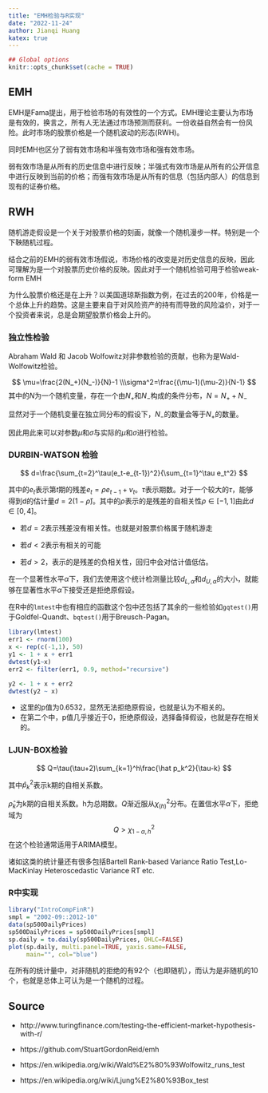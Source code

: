 ```yaml
---
title: "EMH检验与R实现"
date: "2022-11-24"
author: Jianqi Huang
katex: true
---
```


```r
## Global options
knitr::opts_chunk$set(cache = TRUE)
```



## EMH

EMH是Fama提出，用于检验市场的有效性的一个方式。EMH理论主要认为市场是有效的，换言之，所有人无法通过市场预测而获利。一份收益自然会有一份风险。此时市场的股票价格是一个随机波动的形态(RWH)。

同时EMH也区分了弱有效市场和半强有效市场和强有效市场。

弱有效市场是从所有的历史信息中进行反映；半强式有效市场是从所有的公开信息中进行反映到当前的价格；而强有效市场是从所有的信息（包括内部人）的信息到现有的证券价格。

## RWH

随机游走假设是一个关于对股票价格的刻画，就像一个随机漫步一样。特别是一个下鞅随机过程。

结合之前的EMH的弱有效市场假说，市场价格的改变是对历史信息的反映，因此可理解为是一个对股票历史价格的反映。因此对于一个随机检验可用于检验weak-form EMH

为什么股票价格还是在上升？以美国道琼斯指数为例，在过去的200年，价格是一个总体上升的趋势。这是主要来自于对风险资产的持有而导致的风险溢价，对于一个投资者来说，总是会期望股票价格会上升的。




### 独立性检验

Abraham Wald 和 Jacob Wolfowitz对非参数检验的贡献，也称为是Wald-Wolfowitz检验。

$$
\mu=\frac{2(N_+)(N_-)}{N}-1
\\\sigma^2=\frac{(\mu-1)(\mu-2)}{N-1}
$$
其中的$N$为一个随机变量，存在一个由$N_+$和$N_-$构成的条件分布，$N=N_++N_-$

显然对于一个随机变量在独立同分布的假设下，$N_-$的数量会等于$N_+$的数量。

因此用此来可以对参数$\hat\mu$和$\hat\sigma$与实际的$\mu$和$\sigma$进行检验。





### DURBIN-WATSON 检验

$$
d=\frac{\sum_{t=2}^\tau(e_t-e_{t-1})^2}{\sum_{t=1}^\tau e_t^2}
$$

其中的$e_t$表示第$t$期的残差$e_t=\rho e_{t-1}+v_t$。$\tau$表示期数。对于一个较大的$\tau$，能够得到d的估计量$d=2(1-\hat\rho)$。其中的$\rho$表示的是残差的自相关性$\rho\in[-1,1]$由此$d\in[0,4]$。

- 若$d=2$表示残差没有相关性。也就是对股票价格属于随机游走

- 若$d<2$表示有相关的可能
- 若$d>2$，表示的是残差的负相关性，回归中会对估计值低估。

在一个显著性水平$\alpha$下，我们去使用这个统计检测量比较$d_{L,\alpha}$和$d_{U,\alpha}$的大小，就能够在显著性水平$\alpha$下接受还是拒绝原假设。

在R中的`lmtest`中也有相应的函数这个包中还包括了其余的一些检验如`gqtest()`用于Goldfel-Quandt、`bqtest()`用于Breusch-Pagan。

```r
library(lmtest)
err1 <- rnorm(100)
x <- rep(c(-1,1), 50)
y1 <- 1 + x + err1
dwtest(y1~x)
err2 <- filter(err1, 0.9, method="recursive")

y2 <- 1 + x + err2
dwtest(y2 ~ x)
```

- 这里的p值为0.6532，显然无法拒绝原假设，也就是认为不相关的。
- 在第二个中，p值几乎接近于0，拒绝原假设，选择备择假设，也就是存在相关的。

### LJUN-BOX检验

$$
Q=\tau(\tau+2)\sum_{k=1}^h\frac{\hat p_k^2}{\tau-k}
$$

其中$\hat p_k^2$表示k期的自相关系数。

$\hat \rho_k$为k期的自相关系数。h为总期数。$Q$渐近服从$\chi_{(h)}^2$分布。在置信水平$\alpha$下，拒绝域为
$$
Q>\chi^2_{1-\alpha,h}
$$
在这个检验通常适用于ARIMA模型。

诸如这类的统计量还有很多包括Bartell Rank-based Variance Ratio Test,Lo-MacKinlay Heteroscedastic Variance RT etc.

### R中实现

```r
library("IntroCompFinR")
smpl = "2002-09::2012-10" 
data(sp500DailyPrices)
sp500DailyPrices = sp500DailyPrices[smpl]
sp.daily = to.daily(sp500DailyPrices, OHLC=FALSE) 
plot(sp.daily, multi.panel=TRUE, yaxis.same=FALSE,
     main="", col="blue")
```


在所有的统计量中，对非随机的拒绝的有92个（也即随机），而认为是非随机的10个，也就是总体上可认为是一个随机的过程。

## Source

- http://www.turingfinance.com/testing-the-efficient-market-hypothesis-with-r/

- https://github.com/StuartGordonReid/emh

- https://en.wikipedia.org/wiki/Wald%E2%80%93Wolfowitz_runs_test
- https://en.wikipedia.org/wiki/Ljung%E2%80%93Box_test
